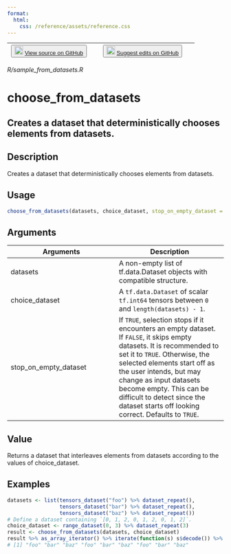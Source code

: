 ```yaml
---
format:
  html:
    css: /reference/assets/reference.css
---
```


| <button class="button"> ![](/reference/assets/GitHub-Mark-32px.png){width="20"} [View source on GitHub](https://github.com/rstudio/tfdatasets//blob/main/R/sample_from_datasets.R) </button> | <button class="button"> ![](/reference/assets/GitHub-Mark-32px.png){width="20"} [Suggest edits on GitHub](https://github.com/rstudio/tfdatasets//edit/main/R/sample_from_datasets.R) </button> |
|:------------------------------:|:--------------------------------------:|

*R/sample_from_datasets.R*

# choose_from_datasets

## Creates a dataset that deterministically chooses elements from datasets.

## Description
Creates a dataset that deterministically chooses elements from datasets. 


## Usage
```r
choose_from_datasets(datasets, choice_dataset, stop_on_empty_dataset = TRUE) 
```

## Arguments
|Arguments|Description|
|---|---|
| datasets | A non-empty list of tf.data.Dataset objects with compatible structure. |
| choice_dataset | A `tf.data.Dataset` of scalar `tf.int64` tensors between `0` and `length(datasets) - 1`. |
| stop_on_empty_dataset | If `TRUE`, selection stops if it encounters an empty dataset. If `FALSE`, it skips empty datasets. It is recommended to set it to `TRUE`. Otherwise, the selected elements start off as the user intends, but may change as input datasets become empty. This can be difficult to detect since the dataset starts off looking correct. Defaults to `TRUE`. |



## Value
Returns a dataset that interleaves elements from datasets according to the values of choice_dataset. 


## Examples
```r
datasets <- list(tensors_dataset("foo") %>% dataset_repeat(), 
                 tensors_dataset("bar") %>% dataset_repeat(), 
                 tensors_dataset("baz") %>% dataset_repeat()) 
# Define a dataset containing `[0, 1, 2, 0, 1, 2, 0, 1, 2]`. 
choice_dataset <- range_dataset(0, 3) %>% dataset_repeat(3) 
result <- choose_from_datasets(datasets, choice_dataset) 
result %>% as_array_iterator() %>% iterate(function(s) s$decode()) %>% print() 
# [1] "foo" "bar" "baz" "foo" "bar" "baz" "foo" "bar" "baz" 
```


